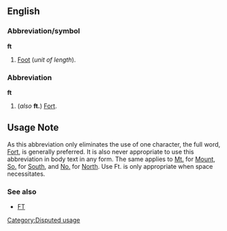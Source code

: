 ==English==
===Abbreviation/symbol===
'''ft'''

#[[Foot]] (''unit of length'').

===Abbreviation===
'''ft'''

#(''also'' '''ft.''') [[Fort]].

==Usage Note==
As this abbreviation only eliminates the use of one character, the full word, [[Fort]], is generally preferred.  It is also never appropriate to use this abbreviation in body text in any form.  The same applies to [[Mt.]] for [[Mount]], [[So.]] for [[South]], and [[No.]] for [[North]].  Use Ft. is only appropriate when space necessitates.

[[Category:Disputed usage]]

===See also===
*[[FT]]